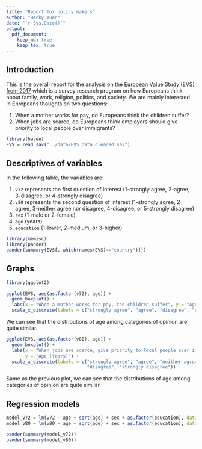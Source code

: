 ```yaml
---
title: "Report for policy makers"
author: "Becky Yuen"
date: "`r Sys.Date()`"
output:
  pdf_document:
    keep_md: true
    keep_tex: true
---
```


## Introduction

This is the overall report for the analysis on the [European Value Study (EVS) from 2017](https://search.gesis.org/research_data/ZA7500) which is a survey research program on how Europeans think about family, work, religion, politics, and society. We are mainly interested in Enropeans thoughts on two questions:

1. When a mother works for pay, do Europeans think the children suffer?
2. When jobs are scarce, do Europeans think employers should give priority to local people over immigrants?

```r
library(haven)
EVS = read_sav("../data/EVS_data_cleaned.sav")
```

## Descriptives of variables

In the following table, the variables are:

1. `v72` represents the first question of interest (1-strongly agree, 2-agree, 3-disagree, or 4-strongly disagree)
2. `v80` represents the second question of interest (1-strongly agree, 2-agree, 3-neither agree nor disagree, 4-disagree, or 5-strongly disagree)
3. `sex` (1-male or 2-female)
4. `age` (years)
5. `education` (1-lower, 2-medium, or 3-higher)

```r
library(memisc)
library(pander)
pander(summary(EVS[,-which(names(EVS)=="country")]))
```


## Graphs


```r
library(ggplot2)

ggplot(EVS, aes(as.factor(v72), age)) + 
  geom_boxplot() + 
  labs(x = "When a mother works for pay, the children suffer", y = "Age (Years)") + 
  scale_x_discrete(labels = c("strongly agree", "agree", "disagree", "strongly disagree"))
```
We can see that the distributions of age among categories of opinion are quite similar.\

```r
ggplot(EVS, aes(as.factor(v80), age)) + 
  geom_boxplot() + 
  labs(x = "When jobs are scarce, give priority to local people over immigrants", 
       y = "Age (Years)") + 
  scale_x_discrete(labels = c("strongly agree", "agree", "neither agree nor disagree", 
                              "disagree", "strongly disagree"))
```
Same as the previous plot, we can see that the distributions of age among categories of opinion are quite similar.

## Regression models

```r
model_v72 = lm(v72 ~ age + sqrt(age) + sex + as.factor(education), data = EVS)
model_v80 = lm(v80 ~ age + sqrt(age) + sex + as.factor(education), data = EVS)

pander(summary(model_v72))
pander(summary(model_v80))
```


